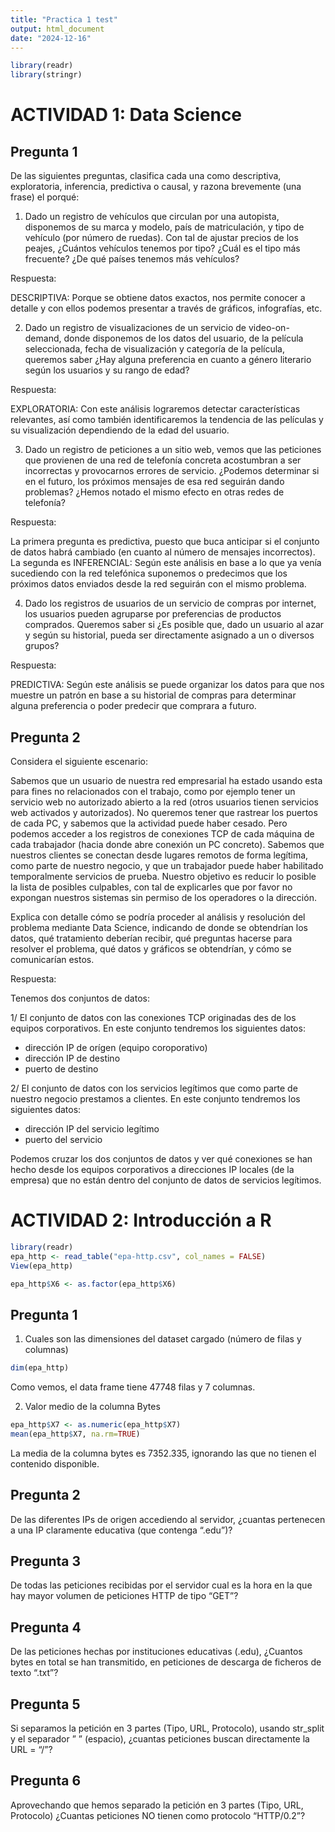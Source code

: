 ```yaml
---
title: "Practica 1 test"
output: html_document
date: "2024-12-16"
---
```


```r
library(readr)
library(stringr)
```

# ACTIVIDAD 1: Data Science

## Pregunta 1

De las siguientes preguntas, clasifica cada una como descriptiva, exploratoria, inferencia, predictiva o causal, y razona brevemente (una frase) el porqué:

1.  Dado un registro de vehículos que circulan por una autopista, disponemos de su marca y modelo, país de matriculación, y tipo de vehículo (por número de ruedas). Con tal de ajustar precios de los peajes, ¿Cuántos vehículos tenemos por tipo? ¿Cuál es el tipo más frecuente? ¿De qué países tenemos más vehículos?

Respuesta:

DESCRIPTIVA: Porque se obtiene datos exactos, nos permite conocer a detalle y con ellos podemos presentar a través de gráficos, infografías, etc.

2.  Dado un registro de visualizaciones de un servicio de video-on-demand, donde disponemos de los datos del usuario, de la película seleccionada, fecha de visualización y categoría de la película, queremos saber ¿Hay alguna preferencia en cuanto a género literario según los usuarios y su rango de edad?

Respuesta:

EXPLORATORIA: Con este análisis lograremos detectar características relevantes, así como también identificaremos la tendencia de las películas y su visualización dependiendo de la edad del usuario.

3.  Dado un registro de peticiones a un sitio web, vemos que las peticiones que provienen de una red de telefonía concreta acostumbran a ser incorrectas y provocarnos errores de servicio. ¿Podemos determinar si en el futuro, los próximos mensajes de esa red seguirán dando problemas? ¿Hemos notado el mismo efecto en otras redes de telefonía?

Respuesta:

La primera pregunta es predictiva, puesto que buca anticipar si el conjunto de datos habrá cambiado (en cuanto al número de mensajes incorrectos). La segunda es INFERENCIAL: Según este análisis en base a lo que ya venía sucediendo con la red telefónica suponemos o predecimos que los próximos datos enviados desde la red seguirán con el mismo problema.

4.  Dado los registros de usuarios de un servicio de compras por internet, los usuarios pueden agruparse por preferencias de productos comprados. Queremos saber si ¿Es posible que, dado un usuario al azar y según su historial, pueda ser directamente asignado a un o diversos grupos?

Respuesta:

PREDICTIVA: Según este análisis se puede organizar los datos para que nos muestre un patrón en base a su historial de compras para determinar alguna preferencia o poder predecir que comprara a futuro.

## Pregunta 2

Considera el siguiente escenario:

Sabemos que un usuario de nuestra red empresarial ha estado usando esta para fines no relacionados con el trabajo, como por ejemplo tener un servicio web no autorizado abierto a la red (otros usuarios tienen servicios web activados y autorizados). No queremos tener que rastrear los puertos de cada PC, y sabemos que la actividad puede haber cesado. Pero podemos acceder a los registros de conexiones TCP de cada máquina de cada trabajador (hacia donde abre conexión un PC concreto). Sabemos que nuestros clientes se conectan desde lugares remotos de forma legítima, como parte de nuestro negocio, y que un trabajador puede haber habilitado temporalmente servicios de prueba. Nuestro objetivo es reducir lo posible la lista de posibles culpables, con tal de explicarles que por favor no expongan nuestros sistemas sin permiso de los operadores o la dirección.

Explica con detalle cómo se podría proceder al análisis y resolución del problema mediante Data Science, indicando de donde se obtendrían los datos, qué tratamiento deberían recibir, qué preguntas hacerse para resolver el problema, qué datos y gráficos se obtendrían, y cómo se comunicarían estos.

Respuesta:

Tenemos dos conjuntos de datos:

1/ El conjunto de datos con las conexiones TCP originadas des de los equipos corporativos. En este conjunto tendremos los siguientes datos:

-   dirección IP de orígen (equipo coroporativo)
-   dirección IP de destino
-   puerto de destino

2/ El conjunto de datos con los servicios legítimos que como parte de nuestro negocio prestamos a clientes. En este conjunto tendremos los siguientes datos:

-   dirección IP del servicio legítimo
-   puerto del servicio

Podemos cruzar los dos conjuntos de datos y ver qué conexiones se han hecho desde los equipos corporativos a direcciones IP locales (de la empresa) que no están dentro del conjunto de datos de servicios legítimos.

# ACTIVIDAD 2: Introducción a R

```r
library(readr)
epa_http <- read_table("epa-http.csv", col_names = FALSE)
View(epa_http)
```

```r
epa_http$X6 <- as.factor(epa_http$X6)
```

## Pregunta 1

1.  Cuales son las dimensiones del dataset cargado (número de filas y columnas)

```r
dim(epa_http)
```
Como vemos, el data frame tiene 47748 filas y 7 columnas.



2.  Valor medio de la columna Bytes

```r
epa_http$X7 <- as.numeric(epa_http$X7)
mean(epa_http$X7, na.rm=TRUE)
```
La media de la columna bytes es 7352.335, ignorando las que no tienen el contenido disponible. 


## Pregunta 2

De las diferentes IPs de origen accediendo al servidor, ¿cuantas pertenecen a una IP claramente educativa (que contenga ".edu")?

## Pregunta 3

De todas las peticiones recibidas por el servidor cual es la hora en la que hay mayor volumen de peticiones HTTP de tipo "GET"?

## Pregunta 4

De las peticiones hechas por instituciones educativas (.edu), ¿Cuantos bytes en total se han transmitido, en peticiones de descarga de ficheros de texto ".txt"?

## Pregunta 5

Si separamos la petición en 3 partes (Tipo, URL, Protocolo), usando str_split y el separador " " (espacio), ¿cuantas peticiones buscan directamente la URL = "/"?

## Pregunta 6

Aprovechando que hemos separado la petición en 3 partes (Tipo, URL, Protocolo) ¿Cuantas peticiones NO tienen como protocolo "HTTP/0.2"?
